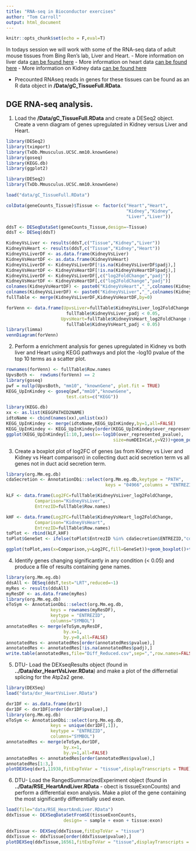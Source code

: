 ```yaml
---
title: "RNA-seq in Bioconductor exercises"
author: "Tom Carroll"
output: html_document
---
```


```r
knitr::opts_chunk$set(echo = F,eval=T)
```

In todays session we will work with some of the RNA-seq data of adult mouse tissues from Bing Ren's lab, Liver and Heart. 
- More information on liver data [can be found here ](https://www.encodeproject.org/experiments/ENCSR000CHB/)
- More information on heart data [can be found here ](https://www.encodeproject.org/experiments/ENCSR000CGZ/)
- More information on Kidney data [can be found here ](https://www.encodeproject.org/experiments/ENCSR000CGZ/)

- Precounted RNAseq reads in genes for these tissues can be found as an R data object in **/Data/gC_TissueFull.RData**.

## DGE RNA-seq analysis.

1. Load the **/Data/gC_TissueFull.RData** and create a DESeq2 object. Create a venn diagram of genes upregulated in Kidney versus Liver and Heart.

```r
library(DESeq2)
library(tximport)
library(TxDb.Mmusculus.UCSC.mm10.knownGene)
library(goseq)
library(KEGG.db)
library(ggplot2)
```

```r
library(DESeq2)
library(TxDb.Mmusculus.UCSC.mm10.knownGene)

load("data/gC_TissueFull.RData")

colData(geneCounts_Tissue)$Tissue <- factor(c("Heart","Heart",
                                              "Kidney","Kidney",
                                              "Liver","Liver"))

ddsT <- DESeqDataSet(geneCounts_Tissue,design=~Tissue)
ddsT <- DESeq(ddsT)

KidneyVsLiver <- results(ddsT,c("Tissue","Kidney","Liver"))
KidneyVsHeart <- results(ddsT,c("Tissue","Kidney","Heart"))
KidneyVsLiverDF <- as.data.frame(KidneyVsLiver)
KidneyVsHeartDF <- as.data.frame(KidneyVsHeart)
KidneyVsLiverDF <- KidneyVsLiverDF[!is.na(KidneyVsLiverDF$padj),]
KidneyVsHeartDF <- KidneyVsHeartDF[!is.na(KidneyVsHeartDF$padj),]
KidneyVsLiverDF <- KidneyVsLiverDF[,c("log2FoldChange","padj")]
KidneyVsHeartDF <- KidneyVsHeartDF[,c("log2FoldChange","padj")]
colnames(KidneyVsHeartDF) <- paste0("KidneyVsHeart","_",colnames(KidneyVsHeartDF))
colnames(KidneyVsLiverDF) <- paste0("KidneyVsLiver","_",colnames(KidneyVsLiverDF))
fullTable <- merge(KidneyVsLiverDF,KidneyVsHeartDF,by=0)

forVenn <- data.frame(UpvsLiver=fullTable$KidneyVsLiver_log2FoldChange > 0 &
                       fullTable$KidneyVsLiver_padj < 0.05,
                     UpvsHeart=fullTable$KidneyVsHeart_log2FoldChange > 0 &
                       fullTable$KidneyVsHeart_padj < 0.05)
library(limma)
vennDiagram(forVenn)
```

2. Perform a enrichment analysis for genes upregulated in Kidney vs both liver and Heart using KEGG pathways and plot the -log10 pvalue of the top 10 terms as a scatter plot.


```r
rownames(forVenn) <- fullTable$Row.names
UpvsBoth <-  rowSums(forVenn) == 2
library(goseq)
pwf = nullp(UpvsBoth, "mm10", "knownGene", plot.fit = TRUE)
KEGG_UpInKindey <- goseq(pwf,"mm10","knownGene",
                       test.cats=c("KEGG"))

library(KEGG.db)
xx <- as.list(KEGGPATHID2NAME)
idtoName <- cbind(names(xx),unlist(xx))
KEGG_UpInKindey <- merge(idtoName,KEGG_UpInKindey,by=1,all=FALSE)
KEGG_UpInKindey <- KEGG_UpInKindey[order(KEGG_UpInKindey$over_represented_pvalue),]
ggplot(KEGG_UpInKindey[1:10,],aes(x=-log10(over_represented_pvalue),
                                         size=numDEInCat,y=V2))+geom_point()+theme_bw()
```

3. Create a boxplot plot of log2FC of genes (as from Kidney vs Liver and Kidney vs Heart comparison) in collecting duct acid secretion term vs all genes not in duct acid secretion term.

```r

library(org.Mm.eg.db)
cdaSecretion <- AnnotationDbi::select(org.Mm.eg.db,keytype = "PATH",
                                      keys = "04966",columns = "ENTREZID")

kLF <- data.frame(Log2FC=fullTable$KidneyVsLiver_log2FoldChange,
           Comparison="KidneyVsLiver",
           EntrezID=fullTable$Row.names)

kHF <- data.frame(Log2FC=fullTable$KidneyVsHeart_log2FoldChange,
           Comparison="KidneyVsHeart",
           EntrezID=fullTable$Row.names)
toPlot <- rbind(kLF,kHF)
toPlot$GeneSet <- ifelse(toPlot$EntrezID %in% cdaSecretion$ENTREZID,"cdaSecretion","Other")

ggplot(toPlot,aes(x=Comparison,y=Log2FC,fill=GeneSet))+geom_boxplot()+theme_minimal()
```

4. Identify genes changing significantly in any condition (< 0.05) and produce a file of results containing gene names.

```r
library(org.Mm.eg.db)
ddsAll <- DESeq(ddsT,test="LRT",reduced=~1)
myRes <- results(ddsAll)
myResDF <- as.data.frame(myRes)
library(org.Mm.eg.db)
eToSym <- AnnotationDbi::select(org.Mm.eg.db,
                 keys = rownames(myResDF),
                 keytype = "ENTREZID",
                 columns="SYMBOL")
annotatedRes <- merge(eToSym,myResDF,
                      by.x=1,
                      by.y=0,all=FALSE)
annotatedRes <- annotatedRes[order(annotatedRes$pvalue),]
annotatedRes <- annotatedRes[!is.na(annotatedRes$padj),]
write.table(annotatedRes,file="Diff_Reduced.csv",sep=",",row.names=FALSE,quote=FALSE)
```



5. DTU-  Load the DEXseqResults object (found in **../Data/dxr_HeartVsLiver.RData**) and make a plot of the differnetial splicing for the Atp2a2 gene.

```r
library(DEXSeq)
load("data/dxr_HeartVsLiver.RData")

dxr1DF <- as.data.frame(dxr1)
dxr1DF <- dxr1DF[order(dxr1DF$pvalue),]
library(org.Mm.eg.db)
eToSym <- AnnotationDbi::select(org.Mm.eg.db,
                 keys = unique(dxr1DF[,1]),
                 keytype = "ENTREZID",
                 columns="SYMBOL")
annotatedRes <- merge(eToSym,dxr1DF,
                      by.x=1,
                      by.y=1,all=FALSE)
annotatedRes <- annotatedRes[order(annotatedRes$pvalue),]
annotatedRes[1:3,]
plotDEXSeq(dxr1,11938,fitExpToVar = "tissue",displayTranscripts = TRUE)
```


6. DTU-  Load the RangedSummarizedExperiment object (found in **../Data/RSE_HeartAndLiver.RData** - obect is tissueExonCounts) and perform a differential exon analysis. Make a plot of the gene containing the most significantly differentially used exon.

```r
load(file="data/RSE_HeartAndLiver.RData")
ddxTissue <- DEXSeqDataSetFromSE(tissueExonCounts,
                      design= ~ sample + exon + tissue:exon)

ddxTissue <- DEXSeq(ddxTissue,fitExpToVar = "tissue")
ddxTissue <- ddxTissue[order(ddxTissue$pvalue),]
plotDEXSeq(ddxTissue,16561,fitExpToVar = "tissue",displayTranscripts = TRUE)
```
